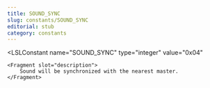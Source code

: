 ```yaml
---
title: SOUND_SYNC
slug: constants/SOUND_SYNC
editorial: stub
category: constants
---
```


<LSLConstant
	name="SOUND_SYNC"
	type="integer"
	value="0x04"
>
	<Fragment slot="description">
		Sound will be synchronized with the nearest master.
	</Fragment>
</LSLConstant>
